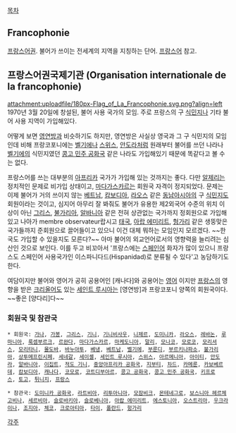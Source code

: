 [[목차]]

== Francophonie ==
[[프랑스어]]권. 불어가 쓰이는 전세계의 지역을 지칭하는 단어. [[프랑스어]] 참고.

== 프랑스어권국제기관 (Organisation internationale de la francophonie) ==
attachment:uploadfile/180px-Flag_of_La_Francophonie.svg.png?align=left 1970년 3월 20일에 창설된, 불어 사용 국가의 모임. 주로 프랑스의 구 [[식민지]]나 기타 불어 사용 지역이 가입해있다.

어떻게 보면 [[영연방]]과 비슷하기도 하지만, 영연방은 사실상 영국과 그 구 식민지의 모임인데 비해 프랑코포니에는 [[벨기에]]나 [[스위스]], [[안도라]]처럼 원래부터 불어를 쓰던 나라나 [[벨기에]]의 식민지였던 [[콩고 민주 공화국]] 같은 나라도 가입해있기 때문에 똑같다고 볼 수는 없다.

프랑스어를 쓰는 대부분의 [[아프리카]] 국가가 가입해 있는 것까지는 좋다. 다만 [[알제리]]는 정치적인 문제로 비가입 상태이고, [[마다가스카르]]는 회원국 자격이 정지되었다. 문제는 이제 불어가 거의 쓰이지 않는 [[베트남]], [[캄보디아]], [[라오스]] 같은 [[동남아시아]]의 구 [[식민지]]도 회원이라는 것이고, 심지어 아무리 잘 봐줘도 불어가 유용한 제2외국어 수준의 위치 이상이 아닌 [[그리스]], [[불가리아]], [[알바니아]] 같은 전혀 상관없는 국가까지 정회원으로 가입해 있고 나아가 membre observateur랍시고 [[태국]], [[아랍 에미리트]], [[헝가리]] 같은 생뚱맞은 국가들까지 준회원으로 끌어들이고 있으니 이건 대체 뭐하는 모임인지 모르겠다. ~~한국도 가입할 수 있을지도 모른다?~~ 아마 불어의 외교언어로서의 영향력을 늘리려는 심산인 것으로 보인다. 이를 두고 비꼬아서 '프랑스에는 [[스페인어]] 화자가 많이 있으니 프랑스도 스페인어 사용국가인 이스파니다드(Hispanidad)로 분류될 수 있다'고 농담하기도 한다.

여담이지만 불어와 영어가 공히 공용어인 [캐나다]와 공용어는 [[영어]] 이지만 [[프랑스]]의 영향을 받은 [[크리올어]]도 있는 [[세인트 루시아]]는 [영연방]과 프랑코포니 양쪽의 회원국이다. ~~좋은 [양다리]다~~

=== 회원국 및 참관국 ===
 * 회원국: [[가나]], [[가봉]], [[그리스]], [[기니]], [[기니비사우]], [[니제르]], [[도미니카]], [[라오스]], [[레바논]], [[루마니아]], [[룩셈부르크]], [[르완다]], [[마다가스카르]], [[마케도니아]], [[말리]], [[모나코]], [[모로코]], [[모리셔스]], [[모리타니]], [[몰도바]], [[바누아투]], [[베냉]], [[베트남]], [[벨기에]], [[부룬디]], [[부르키나파소]], [[불가리아]], [[상투메프린시페]], [[세네갈]], [[세이셸]], [[세인트 루시아]], [[스위스]], [[아르메니아]], [[아이티]], [[안도라]], [[알바니아]], [[이집트]], [[적도 기니]], [[중앙아프리카 공화국]], [[지부티]], [[차드]], [[카메룬]], [[카보베르데]], [[캄보디아]], [[캐나다]], [[코모로]], [[코트디부아르]], [[콩고 공화국]], [[콩고 민주 공화국]], [[키프로스]], [[토고]], [[튀니지]], [[프랑스]]

 * 참관국: [[도미니카 공화국]], [[라트비아]], [[리투아니아]], [[모잠비크]], [[몬테네그로]], [[보스니아 헤르체고비나]], [[세르비아]], [[슬로바키아]], [[슬로베니아]], [[아랍 에미리트]], [[에스토니아]], [[오스트리아]], [[우크라이나]], [[조지아]], [[체코]], [[크로아티아]], [[타이]], [[폴란드]], [[헝가리]]

[[각주]]
